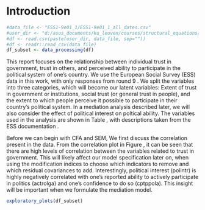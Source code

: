 # Introduction
```r
#data_file <- "ESS1-9e01_1/ESS1-9e01_1_all_dates.csv"
#user_dir <- "d:/asus_documents/ku_leuven/courses/structural_equations/project/"
#df <- read.csv(paste(user_dir, data_file, sep=""))
#df <- readr::read_csv(data_file)
df_subset <- data_processing(df)
```
This report focuses on the relationship between individual trust in government,
trust in others, and perceived ability to participate in the political system of one's country. We use 
the European Social Survey (ESS) data in this work, with only responses from round 9 \citep{ESS-2018}.
We split the variables into three categories, which will become our latent 
variables: Extent of trust in government or institutions, social trust (or general trust in people), and the extent to which people perceive it possible to participate in their country's political system. In a mediation analysis described later, we will also consider the effect of political interest
on poltical ability. The variables used in the analysis are shown in Table \ref{tab:var_desc}, with descriptions taken from the ESS documentation \citep{ESS-2021}.

\begin{table}[H]
    \centering
    \begin{tabular}{ll}
    \toprule
    Variable & Description \\
    \midrule
     Trust in people & \\
     PPLTRST & Most people can be trusted or you can't be too careful \\
     PPLFAIR & Most people try to take advantage of you, or try to be fair \\
     PPLHLP & Most of the time people helpful or mostly looking out for themselves \\
     \hline
     Poltical Ability &\\
     PSPPSGVA & Political system allows people to have a say in what government does \\
     ACTROLGA & Able to take active role in political group \\
     PSPPIPLA & Political system allows people to have influence on politics \\
     CPTPPOLA & Confident in own ability to participate in politics \\
     POLINTR & How interested in politics \\
     \hline
     Poltical Trust &\\
     TRSTPRL & Trust in country's parliament \\
     TRSTPLT & Trust in politicians \\
     TRSTPRT & Trust in political parties \\
     TRSTEP & Trust in the European Parliament \\
     TRSTUN & Trust in the United Nations \\
     \hline 
     \bottomrule
    \end{tabular}
    \caption{Selected variables from ESS and propsed latent constructs}
    \label{tab:var_desc}
\end{table}

Before we can begin with CFA and SEM, We first discuss the correlation present in the data. From the correlation plot \citep{R-corrplot} in Figure \ref{fig:exploratory}, it can be seen that there are high levels of correlation between the 
variables related to trust in government. This will likely affect our model specification later on,
when using the modification indices to choose which indicators to remove and which residual covariances to add. Interestingly, political interest (polintr) is highly negatively correlated with one's reported ability to actively participate in politics (actrolga) and one's confidence to do so (cptppola). This insight
will be important when we formulate the mediation model.
```r
exploratory_plots(df_subset)
```
